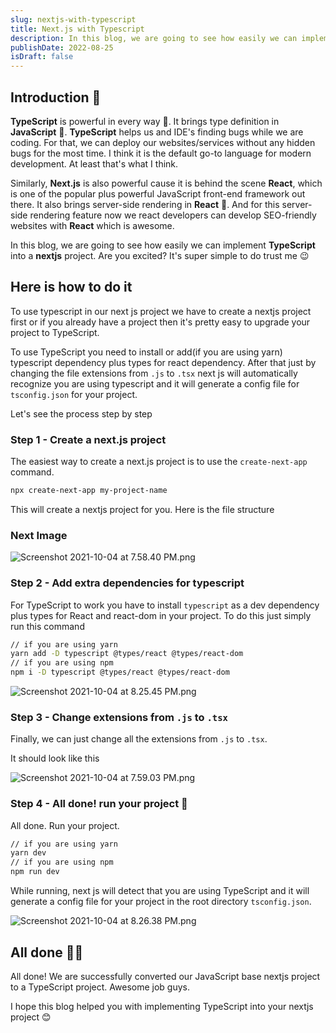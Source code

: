 ```yaml
---
slug: nextjs-with-typescript
title: Next.js with Typescript
description: In this blog, we are going to see how easily we can implement TypeScript into a nextjs project. Are you excited? It's super simple to do trust me 😉.
publishDate: 2022-08-25
isDraft: false
---
```


## Introduction 🥸

**TypeScript** is powerful in every way 👀. It brings type definition in **JavaScript** 🤯. **TypeScript** helps us and IDE's finding bugs while we are coding. For that, we can deploy our websites/services without any hidden bugs for the most time. I think it is the default go-to language for modern development. At least that's what I think.

Similarly, **Next.js** is also powerful cause it is behind the scene **React**, which is one of the popular plus powerful JavaScript front-end framework out there. It also brings server-side rendering in **React** 🤯. And for this server-side rendering feature now we react developers can develop SEO-friendly websites with **React** which is awesome.

In this blog, we are going to see how easily we can implement **TypeScript** into a **nextjs** project. Are you excited? It's super simple to do trust me 😉

## Here is how to do it

To use typescript in our next js project we have to create a nextjs project first or if you already have a project then it's pretty easy to upgrade your project to TypeScript.

To use TypeScript you need to install or add(if you are using yarn) typescript dependency plus types for react dependency. After that just by changing the file extensions from `.js` to `.tsx` next js will automatically recognize you are using typescript and it will generate a config file for `tsconfig.json` for your project.

Let's see the process step by step

### Step 1 - Create a next.js project

The easiest way to create a next.js project is to use the `create-next-app` command.

```bash
npx create-next-app my-project-name
```

This will create a nextjs project for you. Here is the file structure

### Next Image

![Screenshot 2021-10-04 at 7.58.40 PM.png](https://cdn.hashnode.com/res/hashnode/image/upload/v1633357391580/3PvfbUgdS.png)

### Step 2 - Add extra dependencies for typescript

For TypeScript to work you have to install `typescript` as a dev dependency plus types for React and react-dom in your project. To do this just simply run this command

```bash
// if you are using yarn
yarn add -D typescript @types/react @types/react-dom
// if you are using npm
npm i -D typescript @types/react @types/react-dom
```

![Screenshot 2021-10-04 at 8.25.45 PM.png](https://cdn.hashnode.com/res/hashnode/image/upload/v1633357391580/3PvfbUgdS.png)

### Step 3 - Change extensions from `.js` to `.tsx`

Finally, we can just change all the extensions from `.js` to `.tsx`.

It should look like this

![Screenshot 2021-10-04 at 7.59.03 PM.png](https://cdn.hashnode.com/res/hashnode/image/upload/v1633357422916/cn7YzDids.png)

### Step 4 - All done! run your project 🎉

All done. Run your project.

```bash
// if you are using yarn
yarn dev
// if you are using npm
npm run dev
```

While running, next js will detect that you are using TypeScript and it will generate a config file for your project in the root directory `tsconfig.json`.

![Screenshot 2021-10-04 at 8.26.38 PM.png](https://cdn.hashnode.com/res/hashnode/image/upload/v1633357616813/iadGNIa3t.png)

## All done 🥳🎉

All done! We are successfully converted our JavaScript base nextjs project to a TypeScript project. Awesome job guys.

I hope this blog helped you with implementing TypeScript into your nextjs project 😊
